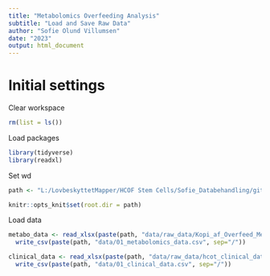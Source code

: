 ```yaml
---
title: "Metabolomics Overfeeding Analysis"
subtitle: "Load and Save Raw Data"
author: "Sofie Olund Villumsen"
date: "2023"
output: html_document
---
```


# Initial settings
Clear workspace
```r
rm(list = ls()) 
```

Load packages
```r
library(tidyverse)
library(readxl)
```

Set wd
```r
path <- "L:/LovbeskyttetMapper/HCOF Stem Cells/Sofie_Databehandling/github/COFpaper_3omicslayers/Metabolomics"

knitr::opts_knit$set(root.dir = path)
```

Load data
```r
metabo_data <- read_xlsx(paste(path, "data/raw_data/Kopi_af_Overfeed_Metablomics_Final_Output_Simple.xlsx", sep="/")) %>% 
  write_csv(paste(path, "data/01_metabolomics_data.csv", sep="/"))

clinical_data <- read_xlsx(paste(path, "data/raw_data/hcot_clinical_data.xlsx", sep="/")) %>% 
  write_csv(paste(path, "data/01_clinical_data.csv", sep="/"))
```